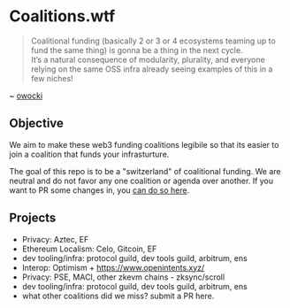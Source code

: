 
# Coalitions.wtf

> Coalitional funding (basically 2 or 3 or 4 ecosystems teaming up to fund the same thing) is gonna be a thing in the next cycle.  
> It’s a natural consequence of modularity, plurality, and everyone relying on the same OSS infra 
> already seeing examples of this in a few niches!

~ [owocki](https://x.com/owocki/status/1952479911903674660)

## Objective

We aim to make these web3 funding coalitions legibile so that its easier to join a coalition that funds your infrasturture.

The goal of this repo is to be a "switzerland" of coalitional funding.  We are neutral and do not favor any one coalition or agenda over another.  If you want to PR some changes in, you [can do so here](https://github.com/owocki/coalitions.wtf/).

## Projects

- Privacy: Aztec, EF
- Ethereum Localism: Celo, Gitcoin, EF
- dev tooling/infra: protocol guild, dev tools guild, arbitrum, ens
- Interop: Optimism + https://www.openintents.xyz/
- Privacy:  PSE, MACI, other zkevm chains - zksync/scroll
- dev tooling/infra: protocol guild, dev tools guild, arbitrum, ens
- what other coalitions did we miss? submit a PR here.

